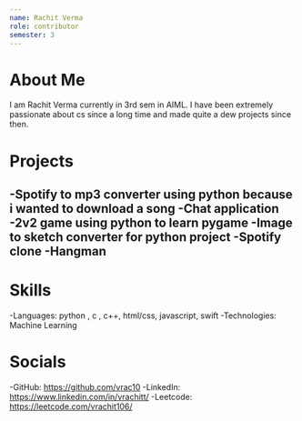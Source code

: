 ```yaml
--- 
name: Rachit Verma
role: contributor
semester: 3
--- 
```

# About Me 
I am Rachit Verma currently in 3rd sem in AIML. I have been extremely passionate about cs since a long time and made quite a dew projects since then.

# Projects 
-Spotify to mp3 converter using python because i wanted to download a song
-Chat application 
-2v2 game using python to learn pygame
-Image to sketch converter for python project
-Spotify clone 
-Hangman
-

# Skills
-Languages: python , c , c++, html/css, javascript, swift
-Technologies: Machine Learning  

# Socials  
-GitHub: https://github.com/vrac10 
-LinkedIn: https://www.linkedin.com/in/vrachitt/
-Leetcode: https://leetcode.com/vrachit106/
